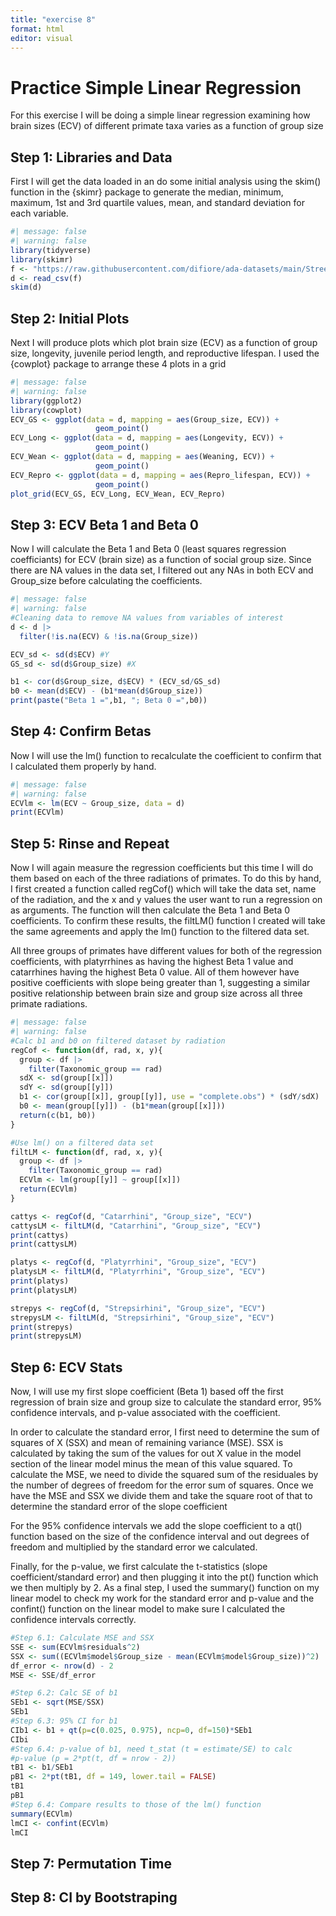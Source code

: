 ```yaml
---
title: "exercise 8"
format: html
editor: visual
---
```


# Practice Simple Linear Regression

For this exercise I will be doing a simple linear regression examining how brain sizes (ECV) of different primate taxa varies as a function of group size

## Step 1: Libraries and Data

First I will get the data loaded in an do some initial analysis using the skim() function in the {skimr} package to generate the median, minimum, maximum, 1st and 3rd quartile values, mean, and standard deviation for each variable.

```r
#| message: false
#| warning: false
library(tidyverse)
library(skimr)
f <- "https://raw.githubusercontent.com/difiore/ada-datasets/main/Street_et_al_2017.csv"
d <- read_csv(f)
skim(d)
```

## Step 2: Initial Plots

Next I will produce plots which plot brain size (ECV) as a function of group size, longevity, juvenile period length, and reproductive lifespan. I used the {cowplot} package to arrange these 4 plots in a grid

```r
#| message: false
#| warning: false
library(ggplot2)
library(cowplot)
ECV_GS <- ggplot(data = d, mapping = aes(Group_size, ECV)) +
                   geom_point()
ECV_Long <- ggplot(data = d, mapping = aes(Longevity, ECV)) +
                   geom_point()
ECV_Wean <- ggplot(data = d, mapping = aes(Weaning, ECV)) +
                   geom_point()
ECV_Repro <- ggplot(data = d, mapping = aes(Repro_lifespan, ECV)) +
                   geom_point()
plot_grid(ECV_GS, ECV_Long, ECV_Wean, ECV_Repro)
```

## Step 3: ECV Beta 1 and Beta 0

Now I will calculate the Beta 1 and Beta 0 (least squares regression coefficiants) for ECV (brain size) as a function of social group size. Since there are NA values in the data set, I filtered out any NAs in both ECV and Group_size before calculating the coefficients.

```r
#| message: false
#| warning: false
#Cleaning data to remove NA values from variables of interest
d <- d |> 
  filter(!is.na(ECV) & !is.na(Group_size))

ECV_sd <- sd(d$ECV) #Y
GS_sd <- sd(d$Group_size) #X

b1 <- cor(d$Group_size, d$ECV) * (ECV_sd/GS_sd)
b0 <- mean(d$ECV) - (b1*mean(d$Group_size))
print(paste("Beta 1 =",b1, "; Beta 0 =",b0))
```

## Step 4: Confirm Betas

Now I will use the lm() function to recalculate the coefficient to confirm that I calculated them properly by hand.

```r
#| message: false
#| warning: false
ECVlm <- lm(ECV ~ Group_size, data = d)
print(ECVlm)
```

## Step 5: Rinse and Repeat

Now I will again measure the regression coefficients but this time I will do them based on each of the three radiations of primates. To do this by hand, I first created a function called regCof() which will take the data set, name of the radiation, and the x and y values the user want to run a regression on as arguments. The function will then calculate the Beta 1 and Beta 0 coefficients. To confirm these results, the filtLM() function I created will take the same agreements and apply the lm() function to the filtered data set.

All three groups of primates have different values for both of the regression coefficients, with platyrrhines as having the highest Beta 1 value and catarrhines having the highest Beta 0 value. All of them however have positive coefficients with slope being greater than 1, suggesting a similar positive relationship between brain size and group size across all three primate radiations.

```r
#| message: false
#| warning: false
#Calc b1 and b0 on filtered dataset by radiation
regCof <- function(df, rad, x, y){
  group <- df |>
    filter(Taxonomic_group == rad)
  sdX <- sd(group[[x]])
  sdY <- sd(group[[y]])
  b1 <- cor(group[[x]], group[[y]], use = "complete.obs") * (sdY/sdX)
  b0 <- mean(group[[y]]) - (b1*mean(group[[x]]))
  return(c(b1, b0))
}

#Use lm() on a filtered data set
filtLM <- function(df, rad, x, y){
  group <- df |>
    filter(Taxonomic_group == rad)
  ECVlm <- lm(group[[y]] ~ group[[x]])
  return(ECVlm)
}

cattys <- regCof(d, "Catarrhini", "Group_size", "ECV")
cattysLM <- filtLM(d, "Catarrhini", "Group_size", "ECV")
print(cattys)
print(cattysLM)

platys <- regCof(d, "Platyrrhini", "Group_size", "ECV")
platysLM <- filtLM(d, "Platyrrhini", "Group_size", "ECV")
print(platys)
print(platysLM)

strepys <- regCof(d, "Strepsirhini", "Group_size", "ECV")
strepysLM <- filtLM(d, "Strepsirhini", "Group_size", "ECV")
print(strepys)
print(strepysLM)
```

## Step 6: ECV Stats

Now, I will use my first slope coefficient (Beta 1) based off the first regression of brain size and group size to calculate the standard error, 95% confidence intervals, and p-value associated with the coefficient.

In order to calculate the standard error, I first need to determine the sum of squares of X (SSX) and mean of remaining variance (MSE). SSX is calculated by taking the sum of the values for out X value in the model section of the linear model minus the mean of this value squared. To calculate the MSE, we need to divide the squared sum of the residuales by the number of degrees of freedom for the error sum of squares. Once we have the MSE and SSX we divide them and take the square root of that to determine the standard error of the slope coefficient

For the 95% confidence intervals we add the slope coefficient to a qt() function based on the size of the confidence interval and out degrees of freedom and multiplied by the standard error we calculated.

Finally, for the p-value, we first calculate the t-statistics (slope coefficient/standard error) and then plugging it into the pt() function which we then multiply by 2. As a final step, I used the summary() function on my linear model to check my work for the standard error and p-value and the confint() function on the linear model to make sure I calculated the confidence intervals correctly.

```r
#Step 6.1: Calculate MSE and SSX
SSE <- sum(ECVlm$residuals^2)
SSX <- sum((ECVlm$model$Group_size - mean(ECVlm$model$Group_size))^2)
df_error <- nrow(d) - 2
MSE <- SSE/df_error

#Step 6.2: Calc SE of b1
SEb1 <- sqrt(MSE/SSX)
SEb1
#Step 6.3: 95% CI for b1
CIb1 <- b1 + qt(p=c(0.025, 0.975), ncp=0, df=150)*SEb1
CIbi
#Step 6.4: p-value of b1, need t_stat (t = estimate/SE) to calc
#p-value (p = 2*pt(t, df = nrow - 2))
tB1 <- b1/SEb1
pB1 <- 2*pt(tB1, df = 149, lower.tail = FALSE)
tB1
pB1
#Step 6.4: Compare results to those of the lm() function
summary(ECVlm)
lmCI <- confint(ECVlm)
lmCI

```

## Step 7: Permutation Time

## Step 8: CI by Bootstraping
